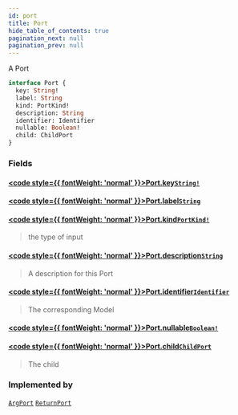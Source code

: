 ```yaml
---
id: port
title: Port
hide_table_of_contents: true
pagination_next: null
pagination_prev: null
---
```








A Port

```graphql
interface Port {
  key: String!
  label: String
  kind: PortKind!
  description: String
  identifier: Identifier
  nullable: Boolean!
  child: ChildPort
}
```


### Fields

#### [<code style={{ fontWeight: 'normal' }}>Port.<b>key</b></code>](#)<Bullet />[`String!`](/docs/schemas/arkitekt/scalars/string) <Badge class="secondary" text="non-null"/> <Badge class="secondary" text="scalar"/>
> 
> 

#### [<code style={{ fontWeight: 'normal' }}>Port.<b>label</b></code>](#)<Bullet />[`String`](/docs/schemas/arkitekt/scalars/string) <Badge class="secondary" text="scalar"/>
> 
> 

#### [<code style={{ fontWeight: 'normal' }}>Port.<b>kind</b></code>](#)<Bullet />[`PortKind!`](/docs/schemas/arkitekt/enums/port-kind) <Badge class="secondary" text="non-null"/> <Badge class="secondary" text="enum"/>
> the type of input
> 

#### [<code style={{ fontWeight: 'normal' }}>Port.<b>description</b></code>](#)<Bullet />[`String`](/docs/schemas/arkitekt/scalars/string) <Badge class="secondary" text="scalar"/>
> A description for this Port
> 

#### [<code style={{ fontWeight: 'normal' }}>Port.<b>identifier</b></code>](#)<Bullet />[`Identifier`](/docs/schemas/arkitekt/scalars/identifier) <Badge class="secondary" text="scalar"/>
> The corresponding Model
> 

#### [<code style={{ fontWeight: 'normal' }}>Port.<b>nullable</b></code>](#)<Bullet />[`Boolean!`](/docs/schemas/arkitekt/scalars/boolean) <Badge class="secondary" text="non-null"/> <Badge class="secondary" text="scalar"/>
> 
> 

#### [<code style={{ fontWeight: 'normal' }}>Port.<b>child</b></code>](#)<Bullet />[`ChildPort`](/docs/schemas/arkitekt/objects/child-port) <Badge class="secondary" text="object"/>
> The child
> 



### Implemented by

[`ArgPort`](/docs/schemas/arkitekt/objects/arg-port)  <Badge class="secondary" text="object"/><Bullet />[`ReturnPort`](/docs/schemas/arkitekt/objects/return-port)  <Badge class="secondary" text="object"/>



